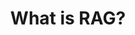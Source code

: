---
title: 'What is RAG?'
description: 'Retrieval-Augmented Generation (RAG) is an advanced technique in natural language processing (NLP) that combines retrieval-based and generative approaches to improve the accuracy and relevance of generated content. RAG leverages the strengths of both retrieval and generation to provide more informed and contextually appropriate responses.'
---